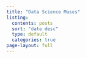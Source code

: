 ```yaml
---
title: "Data Science Muses"
listing:
  contents: posts
  sort: "date desc"
  type: default
  categories: true
page-layout: full
---
```



